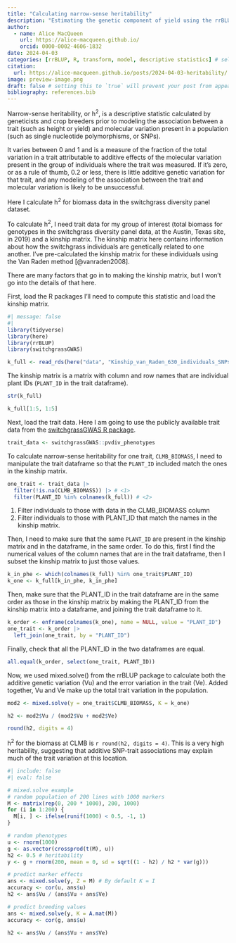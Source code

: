 ```yaml
---
title: "Calculating narrow-sense heritability"
description: "Estimating the genetic component of yield using the rrBLUP package on switchgrass biomass data from a diversity panel"
author:
  - name: Alice MacQueen
    url: https://alice-macqueen.github.io/
    orcid: 0000-0002-4606-1832
date: 2024-04-03
categories: [rrBLUP, R, transform, model, descriptive statistics] # self-defined categories
citation: 
  url: https://alice-macqueen.github.io/posts/2024-04-03-heritability/
image: preview-image.png
draft: false # setting this to `true` will prevent your post from appearing on your listing page until you're ready!
bibliography: references.bib
---
```


Narrow-sense heritability, or h^2^, is a descriptive statistic calculated by geneticists and crop breeders prior to modeling the association between a trait (such as height or yield) and molecular variation present in a population (such as single nucleotide polymorphisms, or SNPs).

It varies between 0 and 1 and is a measure of the fraction of the total variation in a trait attributable to additive effects of the molecular variation present in the group of individuals where the trait was measured. If it's zero, or as a rule of thumb, 0.2 or less, there is little additive genetic variation for that trait, and any modeling of the association between the trait and molecular variation is likely to be unsuccessful.

Here I calculate h^2^ for biomass data in the switchgrass diversity panel dataset.

To calculate h^2^, I need trait data for my group of interest (total biomass for genotypes in the switchgrass diversity panel data, at the Austin, Texas site, in 2019) and a kinship matrix. The kinship matrix here contains information about how the switchgrass individuals are genetically related to one another. I've pre-calculated the kinship matrix for these individuals using the Van Raden method [@vanraden2008].

There are many factors that go in to making the kinship matrix, but I won't go into the details of that here.

First, load the R packages I'll need to compute this statistic and load the kinship matrix.

```r
#| message: false
#|
library(tidyverse)
library(here)
library(rrBLUP)
library(switchgrassGWAS)

k_full <- read_rds(here("data", "Kinship_van_Raden_630_individuals_SNPs_r2_20percent.rds"))
```

The kinship matrix is a matrix with column and row names that are individual plant IDs (`PLANT_ID` in the trait dataframe).

```r
str(k_full)

k_full[1:5, 1:5]
```

Next, load the trait data. Here I am going to use the publicly available trait data from the [switchgrassGWAS R package](https://alice-macqueen.github.io/switchgrassGWAS/).

```r
trait_data <- switchgrassGWAS::pvdiv_phenotypes
```

To calculate narrow-sense heritability for one trait, `CLMB_BIOMASS`, I need to manipulate the trait dataframe so that the `PLANT_ID` included match the ones in the kinship matrix.

```r
one_trait <- trait_data |>
  filter(!is.na(CLMB_BIOMASS)) |> # <1>
  filter(PLANT_ID %in% colnames(k_full)) # <2>
```

1.  Filter individuals to those with data in the CLMB_BIOMASS column
2.  Filter individuals to those with PLANT_ID that match the names in the kinship matrix.

Then, I need to make sure that the same `PLANT_ID` are present in the kinship matrix and in the dataframe, in the same order. To do this, first I find the numerical values of the column names that are in the trait dataframe, then I subset the kinship matrix to just those values.

```r
k_in_phe <- which(colnames(k_full) %in% one_trait$PLANT_ID)
k_one <- k_full[k_in_phe, k_in_phe]
```

Then, make sure that the PLANT_ID in the trait dataframe are in the same order as those in the kinship matrix by making the PLANT_ID from the kinship matrix into a dataframe, and joining the trait dataframe to it.

```r
k_order <- enframe(colnames(k_one), name = NULL, value = "PLANT_ID")
one_trait <- k_order |>
  left_join(one_trait, by = "PLANT_ID")
```

Finally, check that all the PLANT_ID in the two dataframes are equal.

```r
all.equal(k_order, select(one_trait, PLANT_ID))
```

Now, we used mixed.solve() from the rrBLUP package to calculate both the additive genetic variation (Vu) and the error variation in the trait (Ve). Added together, Vu and Ve make up the total trait variation in the population.

```r
mod2 <- mixed.solve(y = one_trait$CLMB_BIOMASS, K = k_one)

h2 <- mod2$Vu / (mod2$Vu + mod2$Ve)

round(h2, digits = 4)
```

h^2^ for the biomass at CLMB is `r round(h2, digits = 4)`. This is a very high heritability, suggesting that additive SNP-trait associations may explain much of the trait variation at this location.

```r
#| include: false
#| eval: false

# mixed.solve example
# random population of 200 lines with 1000 markers
M <- matrix(rep(0, 200 * 1000), 200, 1000)
for (i in 1:200) {
  M[i, ] <- ifelse(runif(1000) < 0.5, -1, 1)
}

# random phenotypes
u <- rnorm(1000)
g <- as.vector(crossprod(t(M), u))
h2 <- 0.5 # heritability
y <- g + rnorm(200, mean = 0, sd = sqrt((1 - h2) / h2 * var(g)))

# predict marker effects
ans <- mixed.solve(y, Z = M) # By default K = I
accuracy <- cor(u, ans$u)
h2 <- ans$Vu / (ans$Vu + ans$Ve)

# predict breeding values
ans <- mixed.solve(y, K = A.mat(M))
accuracy <- cor(g, ans$u)

h2 <- ans$Vu / (ans$Vu + ans$Ve)
```
